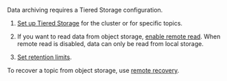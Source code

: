Data archiving requires a Tiered Storage configuration.

1. [Set up Tiered Storage](../tiered-storage#set-up-tiered-storage) for the cluster or for specific topics.

1. If you want to read data from object storage, [enable remote read](../tiered-storage#remote-read). When remote read is disabled, data can only be read from local storage. 

2. [Set retention limits](../tiered-storage#set-retention-limits).
   
To recover a topic from object storage, use [remote recovery](../tiered-storage#remote-recovery).
